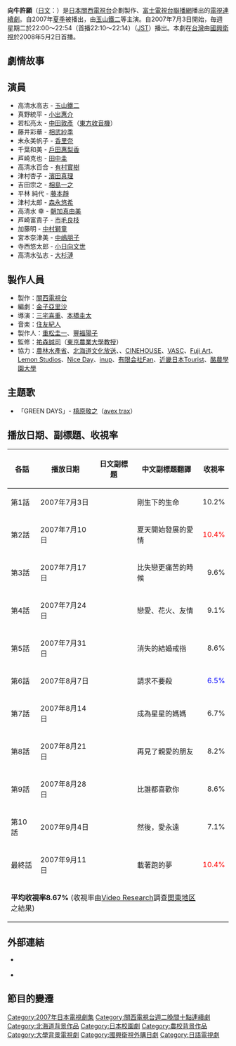 {{電視節目信息框
| 名稱       = 向牛許願 
| 原名       = {{lang|ja|牛に願いを Love&Farm}}
| 圖片       = 
| 圖說       = 
| 類型       = 
| 原創       = 
| 發展       = 
| 導演       = 
| 主持       = 
| 演出       = [[玉山鐵二|玉山鐵二]]
| 配音       = 
| 旁白       = 
| 主題曲     = 
| 片頭曲     = 
| 片尾曲     = 
| 作曲       = 
| 國家       = {{JPN}}
| 地區       = 
| 語言       = [[日語|日語]]
| 季數       = 
| 系列數     = 
| 集數       = 11集
| 每集列表   = 
| 執行製片   = 
| 製片人     = 
| 監製   = 
| 副製片人   = 
| 共同製片人 = 
| 編審       = 
| 剪輯       = 
| 每集長     = 分鐘
| 頻道       = [[富士電視台|富士電視台]] 
| 外景       = {{JPN}}
| 首播國家   = {{JPN}}
| 首播地區   = 
| 開始       = {{start date|2007|7|3}}
| 結束       = {{end date|2007|9|11}}
| 晚於       = 
| 早於       = 
| 相關劇集   = 
| 中國大陸名稱 = 
| 臺灣名稱     = 
| 港澳名稱     = 
| 馬新名稱     = 
| 官方網站   = 
| tv_com_id  = 
}}
{{Japanese|japanese=牛に願いを Love&Farm||kana=うしにねがいを ラブアンドファーム|romaji=Ushi ni Negai wo - Love & Farm}}
'''向牛許願'''（[[日文|日文]]：'''{{lang|ja|牛に願いを Love&Farm}}'''）是[[日本|日本]][[關西電視台|關西電視台]]企劃製作、[[富士電視台|富士電視台]][[FNS|聯播網]]播出的[[日本電視劇|電視連續劇]]。自2007年[[夏|夏季]]被播出，由[[玉山鐵二|玉山鐵二]]等主演。自2007年7月3日開始，毎週星期二於22:00～22:54（首播22:10～22:14）（[[日本標準時|JST]]）播出。本劇在[[台灣|台灣]]由[[國興衛視|國興衛視]]於2008年5月2日首播。

== 劇情故事 ==

== 演員 ==
*高清水高志 - [[玉山鐵二|玉山鐵二]]
*真野統平 - [[小出惠介|小出惠介]]
*若松亮太 - [[中田敦彥|中田敦彥]]（[[東方收音機|東方收音機]]）
*藤井彩華 - [[相武紗季|相武紗季]]
*末永美帆子 - [[香里奈|香里奈]]
*千葉和美 - [[戶田惠梨香|戶田惠梨香]]
*芦崎克也 - [[田中圭|田中圭]]
*高清水百合 - [[有村實樹|有村實樹]]
*津村杏子 - [[濱田真理|濱田真理]]
*吉田宗之 - [[相島一之|相島一之]]
*平林 純代 - [[藤本靜|藤本靜]]
*津村太郎 - [[森永悠希|森永悠希]]
*高清水 幸 - [[朝加真由美|朝加真由美]]
*芦崎富貴子 - [[市毛良枝|市毛良枝]]
*加藤明 - [[中村獅童_(第2代)|中村獅童]]
*宮本奈津美 - [[中嶋朋子|中嶋朋子]]
*寺西悠太郎 - [[小日向文世|小日向文世]]
*高清水弘志 - [[大杉漣|大杉漣]]

== 製作人員 ==
*製作：[[關西電視台|關西電視台]]
*編劇：[[金子亞里沙|金子亞里沙]]
*導演：[[三宅喜重|三宅喜重]]、[[本橋圭太|本橋圭太]]
*音楽：[[住友紀人|住友紀人]]
*製作人：[[重松圭一|重松圭一]]、[[豐福陽子|豐福陽子]]
*監修：[[祐森誠司|祐森誠司]]（[[東京農業大學|東京農業大學]][[教授|教授]]）
*協力：[[農林水產省|農林水產省]]、[[北海道文化放送|北海道文化放送]]、{{lang|ja|レガートミュージック}}、[[CINEHOUSE|CINEHOUSE]]、[[VASC|VASC]]、[[Fuji_Art|Fuji Art]]、[[Lemon_Studios|Lemon Studios]]、[[Nice_Day|Nice Day]]、[[inup|inup]]、[[有限会社Fan|有限会社Fan]]、[[近畿日本Tourist|近畿日本Tourist]]、[[酪農學園大學|酪農學園大學]]

== 主題歌 ==
*「GREEN DAYS」- [[槙原敬之|槙原敬之]]（[[艾迴|avex trax]]）

== 播放日期、副標題、收視率 ==
{| class="wikitable"
|-align=center
!各話!!播放日期!!日文副標題!!中文副標題翻譯!!收視率
|-
|第1話||2007年7月3日||{{lang|ja|生まれたての命}}||剛生下的生命||align=right|10.2%
|-
|第2話||2007年7月10日||{{lang|ja|動きだした夏の恋}}||夏天開始發展的愛情||align=right|<font color=red>10.4%
|-
|第3話||2007年7月17日||{{lang|ja|失恋より辛いとき}}||比失戀更痛苦的時候||align=right|9.6%
|-
|第4話||2007年7月24日||{{lang|ja|恋と花火と友情と}}||戀愛、花火、友情||align=right|9.1%
|-
|第5話||2007年7月31日||{{lang|ja|消えた婚約指輪}}||消失的結婚戒指||align=right|8.6%
|-
|第6話||2007年8月7日||{{lang|ja|お願い殺さないで}}||請求不要殺||align=right|<font color=blue>6.5%
|-
|第7話||2007年8月14日||{{lang|ja|星になった母さん}}||成為星星的媽媽||align=right|6.7% 
|-
|第8話||2007年8月21日||{{lang|ja|さよなら愛する友}}||再見了親愛的朋友||align=right|8.2%
|-
|第9話||2007年8月28日||{{lang|ja|誰よりも君が好き}}||比誰都喜歡你||align=right|8.6%
|-
|第10話||2007年9月4日||{{lang|ja|そして愛は永遠に}}||然後，愛永遠||align=right|7.1%
|-
|最終話||2007年9月11日||{{lang|ja|走れ夢をのせて}}||載著跑的夢||align=right|<font color=red>10.4%
|-

|colspan="4"|'''平均收視率8.67%''' (收視率由[[Video_Research|Video Research]]調查[[関東地方|関東地区]]之結果)
|}

== 外部連結 ==
*{{ja}}[https://web.archive.org/web/20070720202114/http://www.ktv.co.jp/ushi/ {{lang|ja|関西テレビ　牛に願いを Love&Farm}}]
*{{ja}}[https://web.archive.org/web/20070627051103/http://www.ktv.co.jp/ushi/colabo/ {{lang|ja|牛に願いを×ラクティス　コラボサイト}}]

== 節目的變遷 ==
{{電視節目的變遷
|電視台={{JPN}}[[關西電視台|關西電視台]]
|播放檔次=[[關西電視台、富士電視台週二晚間十點連續劇|週二晚間十點連續劇]]|
|節目名稱=向牛許願<br/>(2007.7.3 - 2007.9.11)
|上一節目=[[鬼嫁日記|鬼嫁日記]]2<br/>(2007.4.17 - 2007.6.26)
|下一節目=[[老公真命苦|老公真命苦]]<br/>(2007.10.16 - 2007.12.18)
}}


{{關西電視台週二晚間十點連續劇}}

{{DEFAULTSORT:Ushi ni Negai wo Rabu ando Famu}}
[[Category:2007年日本電視劇集|Category:2007年日本電視劇集]]
[[Category:關西電視台週二晚間十點連續劇|Category:關西電視台週二晚間十點連續劇]] 
[[Category:北海道背景作品|Category:北海道背景作品]]
[[Category:日本校園劇|Category:日本校園劇]]
[[Category:農校背景作品|Category:農校背景作品]]
[[Category:大學背景電視劇|Category:大學背景電視劇]]
[[Category:國興衛視外購日劇|Category:國興衛視外購日劇]]
[[Category:日語電視劇|Category:日語電視劇]]